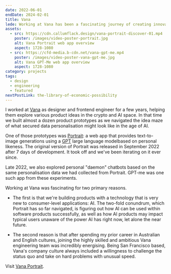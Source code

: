 ```yaml
---
date: 2022-06-01
endDate: 2024-02-01
title: Vana
lede: Working at Vana has been a fascinating journey of creating innovative AI-driven products like Portrait, a web app generating personalized images based on users' likeness.
assets:
  - src: https://cdn.callumflack.design/vana-portrait-discover-01.mp4
    poster: /images/video-poster-portrait.jpg
    alt: Vana Portrait web app overview
    aspect: 1728-1080
  - src: https://cfd-media.b-cdn.net/vana-gpt-me.mp4
    poster: /images/video-poster-vana-gpt-me.jpg
    alt: Vana GPT-Me web app overview
    aspect: 1728-1080
category: projects
tags:
  - design
  - engineering
  - featured
nextPostLink: the-library-of-economic-possibility
---
```


I worked at [Vana](https://vana.com/) as designer and frontend engineer for a few years, helping them explore various product ideas in the crypto and AI space. In that time we built almost a dozen product prototypes as we navigated the idea maze of what secured data personalisation might look like in the age of AI.

One of those prototypes was [Portrait](https://portrait.vana.com/): a web app that provides text-to-image generations using a [GPT](https://en.wikipedia.org/wiki/GPT-3) large language modelbased on personal likeness. The original version of Portrait was released in September 2022 after 7 days of development. It took off and we've been iterating on it ever since.

<MediaDialogVideo
  aspect="1728-1080"
  src="https://cdn.callumflack.design/vana-portrait-discover-01.mp4"
  poster="/images/video-poster-portrait.jpg"
/>

Late 2022, we also explored personal "daemon" chatbots based on the same personalisation data we had collected from Portrait. GPT-me was one such app from these experiments.

<MediaDialogVideo
  aspect="1728-1080"
  src="https://cfd-media.b-cdn.net/vana-gpt-me.mp4"
  poster="/images/video-poster-vana-gpt-me.jpg"
/>

Working at Vana was fascinating for two primary reasons.

- The first is that we're building products with a technology that is very new to consumer-level applications: AI. The two-fold conundrum, which Portrait has so far navigated, is figuring out how AI can be used within software products successfully, as well as how AI products may impact typical users unaware of the power AI has right now, let alone the near future.

- The second reason is that after spending my prior career in Australian and English cultures, joining the highly skilled and ambitious Vana engineering team was incredibly energising. Being San Francisco based, Vana's company culture always included a willingness to challenge the status quo and take on hard problems with unusual speed.

Visit [Vana Portrait](https://portrait.vana.com/).

